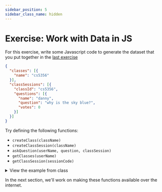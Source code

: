 ```yaml
---
sidebar_position: 5
sidebar_class_name: hidden
---
```


# Exercise: Work with Data in JS

For this exercise, write some Javascript code to generate the dataset that you put together in the [last exercise](./exercise-define-data-model.mdx)

```json
{
  "classes": [{
    "name": "cs5356"
  }],
  "classSessions": [{
    "classId": "cs5356",
    "questions": [{
      "name": "danny",
      "question": "why is the sky blue?",
      "votes": 0
    }]
  }]
}
```

Try defining the following functions:
* `createClass(className)`
* `createClassSession(className)`
* `askQuestion(userName, question, classSession)`
* `getClasses(userName)`
* `getClassSession(sessionCode)`

<details>
<summary>
View the example from class
</summary>
<p>

```js
let database = {
  classes: [],
  classSessions: [],
};

const getRandomNumber = () => {
  return `${Math.floor(Math.random() * 900000) + 100000}`;
};

export const createClass = className => {
  database.classes.push({
    className: className,
  });
};

export const getClasses = () => {
  return database.classes;
};

export const createClassSession = className => {
  // find the class with the class name
  const classInfo = database.classes.find(classInfo => {
    return classInfo.className === className;
  });

  database.classSessions.push({
    className: className,
    id: getRandomNumber(),
    questions: [],
  });
};

export const getClassSessions = className => {
  // find the class with the class name
  const classSession = database.classSessions.filter(classSession => {
    return classSession.className === className;
  });
  return classSession;
};

export const askQuestion = (name, question, classSessionId) => {
  const classSession = database.classSessions.find(
    classSession => classSession.id === classSessionId
  );
  classSession.questions.push({
    name: name,
    question: question,
    timestamp: Date.now(),
  });
};

export const getQuestions = classSession => {
  // find the question for a class session
  return database.questions.filter(question => {
    return question.classSession === classSession;
  });
};

export const clear = () => {
  database = {
    classes: [],
    classSessions: [],
  };
};
```
</p>
</details>

In the next section, we'll work on making these functions available over the internet.